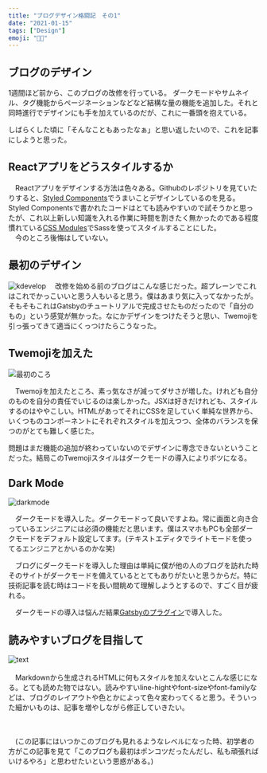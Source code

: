 ```yaml
---
title: "ブログデザイン格闘記　その1"
date: "2021-01-15"
tags: ["Design"]
emoji: "👨‍🎨"
---
```



## ブログのデザイン

1週間ほど前から、このブログの改修を行っている。
ダークモードやサムネイル、タグ機能からページネーションなどなど結構な量の機能を追加した。それと同時進行でデザインにも手を加えているのだが、これに一番頭を抱えている。

しばらくした頃に「そんなこともあったなぁ」と思い返したいので、これを記事にしようと思った。

## Reactアプリをどうスタイルするか
　Reactアプリをデザインする方法は色々ある。Githubのレポジトリを見ていたりすると、[Styled Components](https://styled-components.com/)でうまいことデザインしているのを見る。Styled Componentsで書かれたコードはとても読みやすいので試そうかと思ったが、これ以上新しい知識を入れる作業に時間を割きたく無かったのである程度慣れている[CSS Modules](https://github.com/css-modules/css-modules)でSassを使ってスタイルすることにした。
<br />
　今のところ後悔はしていない。

## 最初のデザイン
![kdevelop](./kdevelopment.png)
　改修を始める前のブログはこんな感じだった。超プレーンでこれはこれでかっこいいと思う人もいると思う。僕はあまり気に入ってなかったが。
そもそもこれはGatsbyのチュートリアルで完成させたものだったので「自分のもの」という感覚が無かった。なにかデザインをつけたそうと思い、Twemojiを引っ張ってきて適当にくっつけたらこうなった。

## Twemojiを加えた
![最初のころ](./screenshot1.png)

 　Twemojiを加えたところ、素っ気なさが減ってダサさが増した。けれども自分のものを自分の責任でいじるのは楽しかった。JSXは好きだけれども、スタイルするのはややこしい。HTMLがあってそれにCSSを足していく単純な世界から、いくつものコンポーネントにそれぞれスタイルを加えつつ、全体のバランスを保つのがとても難しく感じた。
 　

  問題はまだ機能の追加が終わっていないのでデザインに専念できないということだった。結局このTwemojiスタイルはダークモードの導入によりボツになる。

## Dark Mode 

![darkmode](./screenshot3.png)

 　ダークモードを導入した。ダークモードって良いですよね。常に画面と向き合っているエンジニアには必須の機能だと思います。僕はスマホもPCも全部ダークモードをデフォルト設定してます。(テキストエディタでライトモードを使ってるエンジニアとかいるのかな笑)

　ブログにダークモードを導入した理由は単純に僕が他の人のブログを訪れた時そのサイトがダークモードを備えているととてもありがたいと思うからだ。特に技術記事を読む時はコードを長い間眺めて理解しようとするので、すごく目が疲れる。

　ダークモードの導入は悩んだ結果[Gatsbyのプラグイン](https://www.gatsbyjs.com/plugins/gatsby-plugin-dark-mode/)で導入した。

## 読みやすいブログを目指して

![text](./screenshot4.png)
<br />
<br />
　Markdownから生成されるHTMLに何もスタイルを加えないとこんな感じになる。とても読めた物ではない。読みやすいline-hightやfont-sizeやfont-familyなどは、ブログのレイアウトや色とかによって色々変わってくると思う。そういった細かいものは、記事を増やしながら修正していきたい。

<br />
<br />
　(この記事にはいつかこのブログも見れるようなレベルになった時、初学者の方がこの記事を見て「このブログも最初はポンコツだったんだし、私も頑張ればいけるやろ」と思わせたいという思惑がある。)